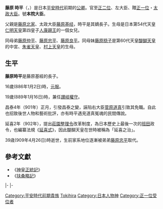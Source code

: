{{multiple issues|
{{expand|time=2017-04-05T05:32:50+00:00}}
{{expert|time=2017-04-05T05:32:50+00:00}}
}}
{{東亞男性歷史人物
|名稱 =藤原時平
|身份 =公卿
|國家 =日本
|時代 =平安时代前期
|主君 =[[宇多天皇|宇多天皇]]→[[醍醐天皇|醍醐天皇]]
|屆數 =
|最高職務 =正二位・左大臣
|前任 = 
|繼任 = 
|圖片名稱 =Fujiwara no Tokihira01.jpg
|圖片大小 =230px
|圖片說明 =藤原時平
|氏 =
|姓 =
|名 =
|姓名 =藤原 時平
|羅馬拼音 =
|假名 = <!--日本、琉球人用-->
|位階 =正二位・左大臣、贈正一位・太政大臣
|御稱號 = <!--日本皇族之稱號-->
|宮號1 = <!--日本皇族之宮號-->
|宮號2 = <!--朝鮮王族之宮號-->
|封地 =
|神號 =
|尊號 =
|族裔 = 
|信仰 = <!--指的是宗教信仰-->
|旗籍 = <!--清代八旗人物专用-->
|氏族 =[[藤原氏|藤原氏]]、[[藤原北家|藤原北家]]
|籍貫 =
|本貫 = <!--朝鮮人用-->
|世居地= <!--清代八旗人物专用-->
|世居地/穆坤= <!--专门用于清代八旗满洲人物世居地和穆坤相同时-->
|祖籍 =
|本籍 =
|出身地 =
|府邸 =
|世系 = 
|初名 =
|乳名 = <!--日本、朝鮮、琉球以外人物用-->
|幼名 = <!--日本人用-->
|兒名 = <!--朝鮮人用-->
|童名 = <!--琉球人用-->
|小字 =
|別名 =
|法號 =
|院號 =
|其他名號 =本院大臣
|出生日期 =[[貞觀_(日本)|貞觀]]13年（871年）
|出生地點 =
|婚年 =
|逝世日期 =延喜9年4月4日（909年4月26日）
|逝世地點 =
|廟號 =
|諡號 =
|墓葬 =
|祠廟 =
|父親 =[[藤原基經|藤原基經]]
|嫡母 =
|母親 =[[人康親王|人康親王]]之女
|繼父=
|繼母=
|養父=
|養母=
|猶父= <!--日本人用-->
|烏帽子親= <!--日本人、琉球人用-->
|元配 =
|正室 =
|妻 =
|繼室 =
|平妻 =
|側室 =
|元配之父 =
|元配之嫡母 =
|元配之母 =
|正室之父 =
|正室之嫡母 =
|正室之母 =
|妻之父 =
|妻之嫡母 =
|妻之母 =
|繼室之父 =
|繼室之嫡母 =
|繼室之母 =
|平妻之父 =
|平妻之嫡母 =
|平妻之母 =
|兄弟 =
|姊妹 =
|嫡兄弟 =
|嫡姊妹 =
|庶兄弟 =
|庶姊妹 =
|同胞兄弟 =二弟[[藤原仲平|藤原仲平]]、四弟[[藤原忠平|藤原忠平]]、四弟[[藤原良平|藤原良平]]
|同胞姊妹 =妹[[藤原穏子|藤原穏子]]
|異母兄弟 =三弟[[藤原兼平|藤原兼平]]
|異母姊妹 =妹[[藤原温子|藤原温子]]
|異父兄弟 =
|異父姊妹 =
|繼兄弟 =
|繼姊妹 =
|子 ='''[[藤原保忠|藤原保忠]]'''、[[藤原顕忠|藤原顕忠]]、[[藤原敦忠|藤原敦忠]]
|女 =[[藤原褒子|褒子]]、[[藤原仁善子|仁善子]]
|嫡子 =[[藤原保忠|藤原保忠]]
|嫡女 =
|庶子 =
|庶女 =
|養子 =
|養女 =
|猶子 = <!--日本人用-->
|婿養子 = <!--日本人用-->
|烏帽子子 = <!--日本人用-->
|繼子 =
|繼女 =
|其他親屬 =
|經歷 = 
|著作 =
|注釋 =
}}

'''藤原 時平'''（{{jpn|j=藤原 時平|hg=ふじわら の ときひら|rm=Fujiwara no Tokihira}}，{{bd|871年||909年|4月26日}}）是日本[[平安時代|平安時代]]前期的[[公卿|公卿]]。官至[[正二位|正二位]]、左大臣、贈[[正一位|正一位]]・[[太政大臣|太政大臣]]。號'''本院大臣'''。

父親是[[藤原北家|藤原北家]]、太政大臣[[藤原基经|藤原基经]]，時平是其嫡長子。生母是日本第54代天皇[[仁明天皇|仁明天皇]]第四皇子[[人康親王|人康親王]]的一個女兒。

同母弟[[藤原仲平|藤原仲平]]、[[藤原忠平|藤原忠平]]、[[藤原良平|藤原良平]]。同母妹[[藤原穏子|藤原穏子]]是第60代天皇[[醍醐天皇|醍醐天皇]]的中宮、[[朱雀天皇|朱雀天皇]]、[[村上天皇|村上天皇]]的生母。

== 生平 ==
'''藤原時平'''是藤原基經的長子。

16歲(886年1月2日)時，[[元服|元服]]。

19歲(889年1月16日)時，兼任[[讃岐|讃岐]][[權守|權守]]。

昌泰4年（901年）正月，引發昌泰之變，誣陷右大臣[[菅原道真|菅原道真]]引致其免職。自此也招致後世人物和藝術批評，亦有時平遇見道真冤魂的民間傳說。

延喜2年（902年），提出[[莊園整理令|莊園整理令]]改革制度，為日本歷史上最後一次的[[班田|班田]]政令，也編纂法規《[[延喜式|延喜式]]》，因此醍醐天皇在世時被稱為「延喜之治」。

39歳(909年4月26日)時逝世，生前家系地位逐漸被弟弟[[藤原忠平|藤原忠平]]取代。

== 參考文獻 ==
*《[[神皇正統記|神皇正統記]]》
*《[[扶桑略記|扶桑略記]]》

{{start box|width=auto}}
{{s-pre}}
|-
{{s-before|{{link-ja|藤原良世|藤原良世}}}}
{{s-title|[[藤氏長者|藤氏長者]]|897年－909年4月30日}}
{{s-after|[[藤原忠平|藤原忠平]]}}
|-
{{end box}}

{{DEFAULTSORT:Fujiwara no Tokihira}}
[[Category:平安時代前期貴族|Category:平安時代前期貴族]]
[[Category:良房流|Tokihira]]
[[Category:日本人物神|Category:日本人物神]]
[[Category:正一位受位者|Category:正一位受位者]]